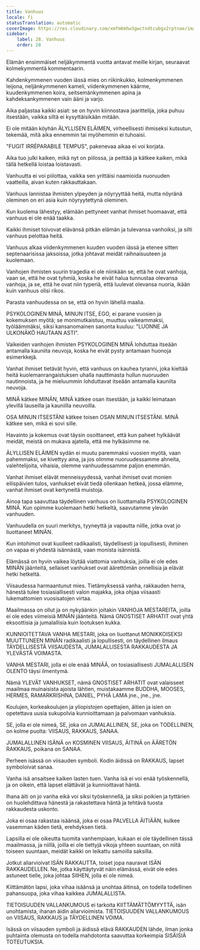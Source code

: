 ```yaml
---
title: Vanhuus
locale: fi
statusTranslation: automatic
coverImage: https://res.cloudinary.com/xmfm6mhw3gwctndtcubgx2rptnae/image/upload/v1740337243/small_cover_educacion_fundamental_a051170f1c.webp
sidebar:
    label: 28. Vanhuus
    order: 28
---
```

Elämän ensimmäiset neljäkymmentä vuotta antavat meille kirjan, seuraavat kolmekymmentä kommentaarin.

Kahdenkymmenen vuoden iässä mies on riikinkukko, kolmenkymmenen leijona, neljänkymmenen kameli, viidenkymmenen käärme, kuudenkymmenen koira, seitsemänkymmenen apina ja kahdeksankymmenen vain ääni ja varjo.

Aika paljastaa kaikki asiat: se on hyvin kiinnostava jaarittelija, joka puhuu itsestään, vaikka siltä ei kysyttäisikään mitään.

Ei ole mitään köyhän ÄLYLLISEN ELÄIMEN, virheellisesti ihmiseksi kutsutun, tekemää, mitä aika ennemmin tai myöhemmin ei tuhoaisi.

"FUGIT IRRÉPARABILE TEMPUS", pakenevaa aikaa ei voi korjata.

Aika tuo julki kaiken, mikä nyt on piilossa, ja peittää ja kätkee kaiken, mikä tällä hetkellä loistaa loistavasti.

Vanhuutta ei voi piilottaa, vaikka sen yrittäisi naamioida nuoruuden vaatteilla, aivan kuten rakkauttakaan.

Vanhuus lannistaa ihmisten ylpeyden ja nöyryyttää heitä, mutta nöyränä oleminen on eri asia kuin nöyryytettynä oleminen.

Kun kuolema lähestyy, elämään pettyneet vanhat ihmiset huomaavat, että vanhuus ei ole enää taakka.

Kaikki ihmiset toivovat elävänsä pitkän elämän ja tulevansa vanhoiksi, ja silti vanhuus pelottaa heitä.

Vanhuus alkaa viidenkymmenen kuuden vuoden iässä ja etenee sitten septenaarisissa jaksoissa, jotka johtavat meidät raihnaisuuteen ja kuolemaan.

Vanhojen ihmisten suurin tragedia ei ole niinkään se, että he ovat vanhoja, vaan se, että he ovat tyhmiä, koska he eivät halua tunnustaa olevansa vanhoja, ja se, että he ovat niin typeriä, että luulevat olevansa nuoria, ikään kuin vanhuus olisi rikos.

Parasta vanhuudessa on se, että on hyvin lähellä maalia.

PSYKOLOGINEN MINÄ, MINUN ITSE, EGO, ei parane vuosien ja kokemuksen myötä; se monimutkaistuu, muuttuu vaikeammaksi, työläämmäksi, siksi kansanomainen sanonta kuuluu: "LUONNE JA ULKONÄKÖ HAUTAAN ASTI".

Vaikeiden vanhojen ihmisten PSYKOLOGINEN MINÄ lohduttaa itseään antamalla kauniita neuvoja, koska he eivät pysty antamaan huonoja esimerkkejä.

Vanhat ihmiset tietävät hyvin, että vanhuus on kauhea tyranni, joka kieltää heitä kuolemanrangaistuksen uhalla nauttimasta hullun nuoruuden nautinnoista, ja he mieluummin lohduttavat itseään antamalla kauniita neuvoja.

MINÄ kätkee MINÄN, MINÄ kätkee osan itsestään, ja kaikki leimataan ylevillä lauseilla ja kauniilla neuvoilla.

OSA MINUN ITSESTÄNI kätkee toisen OSAN MINUN ITSESTÄNI. MINÄ kätkee sen, mikä ei sovi sille.

Havainto ja kokemus ovat täysin osoittaneet, että kun paheet hylkäävät meidät, meistä on mukava ajatella, että me hylkäsimme ne.

ÄLYLLISEN ELÄIMEN sydän ei muutu paremmaksi vuosien myötä, vaan pahemmaksi, se kivettyy aina, ja jos olimme nuoruudessamme ahneita, valehtelijoita, vihaisia, olemme vanhuudessamme paljon enemmän.

Vanhat ihmiset elävät menneisyydessä, vanhat ihmiset ovat monien eilispäivien tulos, vanhukset eivät tiedä ollenkaan hetkeä, jossa elämme, vanhat ihmiset ovat kertyneitä muistoja.

Ainoa tapa saavuttaa täydellinen vanhuus on liuottamalla PSYKOLOGINEN MINÄ. Kun opimme kuolemaan hetki hetkeltä, saavutamme ylevän vanhuuden.

Vanhuudella on suuri merkitys, tyyneyttä ja vapautta niille, jotka ovat jo liuottaneet MINÄN.

Kun intohimot ovat kuolleet radikaalisti, täydellisesti ja lopullisesti, ihminen on vapaa ei yhdestä isännästä, vaan monista isännistä.

Elämässä on hyvin vaikea löytää viattomia vanhuksia, joilla ei ole edes MINÄN jäänteitä, sellaiset vanhukset ovat äärettömän onnellisia ja elävät hetki hetkeltä.

Viisaudessa harmaantunut mies. Tietämyksessä vanha, rakkauden herra, hänestä tulee tosiasiallisesti valon majakka, joka ohjaa viisaasti lukemattomien vuosisatojen virtaa.

Maailmassa on ollut ja on nykyäänkin joitakin VANHOJA MESTAREITA, joilla ei ole edes viimeisiä MINÄN jäänteitä. Nämä GNOSTISET ARHATIT ovat yhtä eksoottisia ja jumalallisia kuin lootuksen kukka.

KUNNIOITETTAVA VANHA MESTARI, joka on liuottanut MONIKKOISEKSI MUUTTUNEEN MINÄN radikaalisti ja lopullisesti, on täydellinen ilmaus TÄYDELLISESTÄ VIISAUDESTA, JUMALALLISESTA RAKKAUDESTA JA YLEVÄSTÄ VOIMASTA.

VANHA MESTARI, jolla ei ole enää MINÄÄ, on tosiasiallisesti JUMALALLISEN OLENTO täysi ilmentymä.

Nämä YLEVÄT VANHUKSET, nämä GNOSTISET ARHATIT ovat valaisseet maailmaa muinaisista ajoista lähtien, muistakaamme BUDDHA, MOOSES, HERMES, RAMARKRISHNA, DANIEL, PYHÄ LAMA jne., jne., jne.

Koulujen, korkeakoulujen ja yliopistojen opettajien, äitien ja isien on opetettava uusia sukupolvia kunnioittamaan ja palvomaan vanhuksia.

SE, jolla ei ole nimeä, SE, joka on JUMALALLINEN, SE, joka on TODELLINEN, on kolme puolta: VIISAUS, RAKKAUS, SANAA.

JUMALALLINEN ISÄNÄ on KOSMINEN VIISAUS, ÄITINÄ on ÄÄRETÖN RAKKAUS, poikana on SANAA.

Perheen isässä on viisauden symboli. Kodin äidissä on RAKKAUS, lapset symboloivat sanaa.

Vanha isä ansaitsee kaiken lasten tuen. Vanha isä ei voi enää työskennellä, ja on oikein, että lapset elättävät ja kunnioittavat häntä.

Ihana äiti on jo vanha eikä voi siksi työskennellä, ja siksi poikien ja tyttärien on huolehdittava hänestä ja rakastettava häntä ja tehtävä tuosta rakkaudesta uskonto.

Joka ei osaa rakastaa isäänsä, joka ei osaa PALVELLA ÄITIÄÄN, kulkee vasemman käden tietä, erehdyksen tietä.

Lapsilla ei ole oikeutta tuomita vanhempiaan, kukaan ei ole täydellinen tässä maailmassa, ja niillä, joilla ei ole tiettyjä vikoja yhteen suuntaan, on niitä toiseen suuntaan, meidät kaikki on leikattu samoilla saksilla.

Jotkut aliarvioivat ISÄN RAKKAUTTA, toiset jopa nauravat ISÄN RAKKAUDELLEN. Ne, jotka käyttäytyvät näin elämässä, eivät ole edes astuneet tielle, joka johtaa SIIHEN, jolla ei ole nimeä.

Kiittämätön lapsi, joka vihaa isäänsä ja unohtaa äitinsä, on todella todellinen pahansuopa, joka vihaa kaikkea JUMALALLISTA.

TIETOISUUDEN VALLANKUMOUS ei tarkoita KIITTÄMÄTTÖMYYTTÄ, isän unohtamista, ihanan äidin aliarvioimista. TIETOISUUDEN VALLANKUMOUS on VIISAUS, RAKKAUS ja TÄYDELLINEN VOIMA.

Isässä on viisauden symboli ja äidissä elävä RAKKAUDEN lähde, ilman jonka puhtainta olemusta on todella mahdotonta saavuttaa korkeimpia SISÄISIÄ TOTEUTUKSIA.

